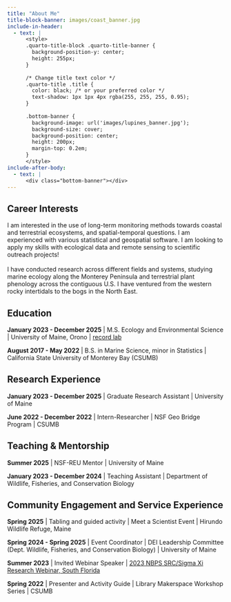 ```yaml
---
title: "About Me"
title-block-banner: images/coast_banner.jpg
include-in-header:
  - text: |
      <style>
      .quarto-title-block .quarto-title-banner {
        background-position-y: center;
        height: 255px;
      }
      
      /* Change title text color */
      .quarto-title .title {
        color: black; /* or your preferred color */
        text-shadow: 1px 1px 4px rgba(255, 255, 255, 0.95);
      }
      
      .bottom-banner {
        background-image: url('images/lupines_banner.jpg');
        background-size: cover;
        background-position: center;
        height: 200px;
        margin-top: 0.2em;
      }
      </style>
include-after-body:
  - text: |
      <div class="bottom-banner"></div>
---
```


## Career Interests

I am interested in the use of long-term monitoring methods towards coastal and terrestrial ecosystems, and spatial-temporal questions. I am experienced with various statistical and geospatial software. I am looking to apply my skills with ecological data and remote sensing to scientific outreach projects!\
\
I have conducted research across different fields and systems, studying marine ecology along the Monterey Peninsula and terrestrial plant phenology across the contiguous U.S. I have ventured from the western rocky intertidals to the bogs in the North East.

## Education

**January 2023 - December 2025** \| M.S. Ecology and Environmental Science \| University of Maine, Orono \| [record lab](https://sites.google.com/maine.edu/record-lab){target="_blank" rel="noopener"}

**August 2017 - May 2022** \| B.S. in Marine Science, minor in Statistics \| California State University of Monterey Bay (CSUMB)

## Research Experience

**January 2023 - December 2025** \| Graduate Research Assistant \| University of Maine

**June 2022 - December 2022** \| Intern-Researcher \| NSF Geo Bridge Program \| CSUMB 

## Teaching & Mentorship 

**Summer 2025** \| NSF-REU Mentor \| University of Maine

**January 2023 - December 2024** \| Teaching Assistant \| Department of Wildlife, Fisheries, and Conservation Biology

## Community Engagement and Service Experience

**Spring 2025** \| Tabling and guided activity \| Meet a Scientist Event \| Hirundo Wildlife Refuge, Maine

**Spring 2024 - Spring 2025** \| Event Coordinator \| DEI Leadership Committee (Dept. Wildlife, Fisheries, and Conservation Biology) \| University of Maine

**Summer 2023** \| Invited Webinar Speaker \| [2023 NBPS SRC/Sigma Xi Research Webinar, South Florida](https://youtu.be/ZkCoa0eO6cM?si=05NLHE9zMw4R3VqD&t=162){target="_blank" rel="noopener"}

**Spring 2022** \| Presenter and Activity Guide \| Library Makerspace Workshop Series \| CSUMB
